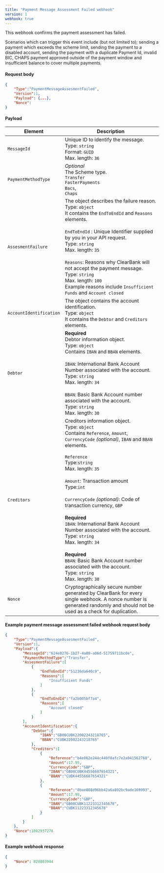 ```yaml
---
title: "Payment Message Assessment Failed webhook"
version: 1
webhook: true
---
```


This webhook confirms the payment assessment has failed.

Scenarios which can trigger this event include (but not limited to); sending a payment which exceeds the scheme limit, sending the payment to a disabled account, sending the payment with a duplicate Payment Id, invalid BIC, CHAPS payment approved outside of the payment window and insufficient balance to cover multiple payments.

#### Request body

```json
{
    "Type":"PaymentMessageAssesmentFailed",
    "Version":1,
    "Payload": {...},
    "Nonce":
}
```



#### Payload
| Element                 | Description                                                                                                                                                                         |
|-------------------------|-------------------------------------------------------------------------------------------------------------------------------------------------------------------------------------|
| `MessageId`             | Unique ID to identify the message.<br /> Type: `string` <br /> Format: `GUID`<br />Max. length: `36`                                                                                                  |
| `PaymentMethodType`     | *Optional* <br />The Scheme type.<br /> `Transfer`<br />`FasterPayments`<br />`Bacs`,<br />`Chaps`                                                                                                           |
| `AssesmentFailure`     | The object describes the failure reason. <br />Type: `object`<br /> It contains the `EndToEndId` and `Reasons` elements.<br /><br />`EndToEndId` : Unique Identifier supplied by you in your API request.<br />Type: `string`<br />Max. length: `35`<br /><br />`Reasons`: Reasons why ClearBank will not accept the payment message.<br />Type: `string`<br />Max. length: `100`<br />Example reasons include `Insufficient Funds` and `Account closed`                                                                                                                                                             |
| `AccountIdentification` |  The object contains the account identification. <br />Type: `object`<br /> It contains the `Debtor` and `Creditors` elements.                                                                                                                                                              |
| `Debtor`               | **Required**<br />Debtor information object. <br />Type: `object` <br/>Contains `IBAN` and `BBAN` elements. <br /><br /> `IBAN`: International Bank Account Number associated with the account.<br /> Type: `string`  <br /> Max. length: `34` <br /><br />  `BBAN`: Basic Bank Account number associated with the account.<br /> Type: `string` <br /> Max. length: `30`                                                                           |
| `Creditors`             | Creditors information object. <br />Type: `object` <br/>Contains `Reference`, `Amount`, `CurrencyCode` *(optional)*, `IBAN` and `BBAN` elements. <br /><br /> `Reference`<br/>Type:`string` <br />Max. length: `35`<br /><br /> `Amount`: Transaction amount<br />Type:`int`<br /><br />`CurrencyCode` *(optional)*:	Code of transaction currency, `GBP`<br /><br /> **Required**<br />`IBAN`: International Bank Account Number associated with the account.<br /> Type: `string`  <br /> Max. length: `34` <br /><br /> **Required**<br /> `BBAN`: Basic Bank Account number associated with the account.<br /> Type: `string` <br /> Max. length: `30` |
| `Nonce`                 | Cryptographically secure number generated by ClearBank for every single webhook. A nonce number is generated randomly and should not be used as a check for duplication.           |

#### Example payment message assessment failed webhook request body

```json
{
    "Type":"PaymentMessageAssesmentFailed",
    "Version":1,
    "Payload":{
        "MessageId":"624e0276-1b27-4a80-a06d-51759711bc0e",
        "PaymentMethodType":"Transfer",
        "AssesmentFailure":[
            {
                "EndToEndId":"51236da640c9",
                "Reasons":[
                    "Insufficient Funds"
                ]
            },
            {
                "EndToEndId":"fa2b005bf7a4",
                "Reasons":[
                    "Account closed"
                ]
            }
        ],
        "AccountIdentification":{
            "Debtor":{
                "IBAN":"GB00CUBK22002243218765",
                "BBAN":"CUBK22002243218765"
            },
            "Creditors":[
                {
                    "Reference":"b4e062e244c449f8afc7e2a941562768",
                    "Amount":17.95,
                    "CurrencyCode":"GBP",
                    "IBAN":"GB00CUBK44556687654321",
                    "BBAN":"CUBK44556687654321"
                },
                {
                    "Reference":"0bae808d96bb42a6a892bc9ade169993",
                    "Amount":17.95,
                    "CurrencyCode":"GBP",
                    "IBAN":"GB00CUBK11223312345678",
                    "BBAN":"CUBK11223312345678"
                }
            ]
        }
    },
    "Nonce":1082937278
}
```

#### Example webhook response

```json
{
    "Nonce": 828803944
}
```
